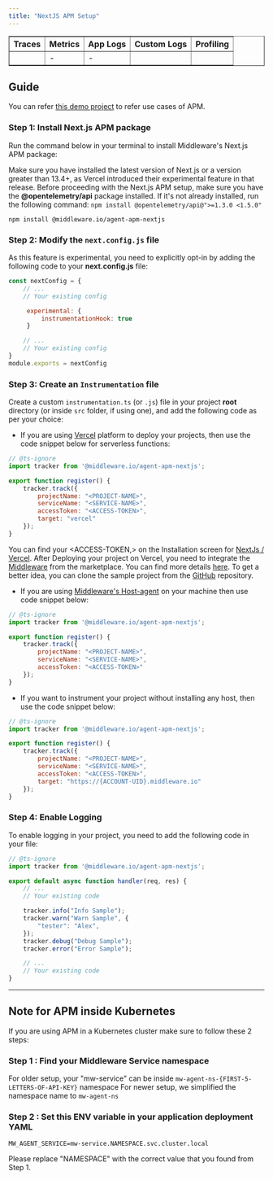 ---
title: "NextJS APM Setup"
---
<a target="_blank" href="https://www.npmjs.com/package/@middleware.io/agent-apm-nextjs">
    <span style={{
        background: "url(https://img.shields.io/npm/v/%40middleware.io%2Fagent-apm-nextjs) no-repeat",
        width: "125px",
        height: "20px",
        display: "inline-block",
    }}/>
</a>

<table border="1" style={{margin: "10px 0", textAlign: "center"}}>
    <thead>
    <tr>
        <th style={{padding:"8px 15px"}}>Traces</th>
        <th style={{padding:"8px 15px"}}>Metrics</th>
        <th style={{padding:"8px 15px"}}>App Logs</th>
        <th style={{padding:"8px 15px"}}>Custom Logs</th>
        <th style={{padding:"8px 15px"}}>Profiling</th>
    </tr>
    </thead>
    <tbody>
    <tr>
        <td><span style={{
            background: "url(/images/misc/svg-check.svg) no-repeat",
            width: "20px",
            height: "20px",
            display: "inline-block",
        }}/></td>
        <td>-</td>
        <td>-</td>
        <td><span style={{
            background: "url(/images/misc/svg-check.svg) no-repeat",
            width: "20px",
            height: "20px",
            display: "inline-block",
        }}/></td>
        <td><span style={{
            background: "url(/images/misc/svg-check.svg) no-repeat",
            width: "20px",
            height: "20px",
            display: "inline-block",
        }}/></td>
    </tr>
    </tbody>
</table>

## Guide

<Note> You can refer [this demo project](https://github.com/middleware-labs/demo-apm/tree/master/nextjs) to refer use cases of APM. </Note>

### Step 1: Install Next.js APM package

Run the command below in your terminal to install Middleware's Next.js APM package:

<Note>Make sure you have installed the latest version of Next.js or a version greater than 13.4+, as Vercel introduced their experimental feature in that release.</Note>
<Note>Before proceeding with the Next.js APM setup, make sure you have the **@opentelemetry/api** package installed. If it's not already installed, run the following command: `npm install @opentelemetry/api@">=1.3.0 <1.5.0"`</Note>
```
npm install @middleware.io/agent-apm-nextjs
```

### Step 2: Modify the `next.config.js` file
As this feature is experimental, you need to explicitly opt-in by adding the following code to your **next.config.js** file:
```javascript Shell
const nextConfig = {
    // ...
    // Your existing config

     experimental: {
         instrumentationHook: true
     }

    // ...
    // Your existing config
}
module.exports = nextConfig
```

### Step 3: Create an `Instrumentation` file
Create a custom `instrumentation.ts` (or `.js`) file in your project <strong>root</strong> directory (or inside `src` folder, if using one), and add the following code as per your choice:

- If you are using [Vercel](https://vercel.com/) platform to deploy your projects, then use the code snippet below for serverless functions:
```javascript Shell
// @ts-ignore
import tracker from '@middleware.io/agent-apm-nextjs';

export function register() {
    tracker.track({
        projectName: "<PROJECT-NAME>",
        serviceName: "<SERVICE-NAME>",
        accessToken: "<ACCESS-TOKEN>",
        target: "vercel"
    });
}
```
<Note>You can find your &lt;ACCESS-TOKEN,&gt; on the Installation screen for <a href="https://app.middleware.io/installation#apm/nextjs" rel="nofollow noopener noreferrer" target="_blank" translate="no" color="blue">NextJs / Vercel</a>.</Note>
<Note> After Deploying your project on Vercel, you need to integrate the [Middleware](https://vercel.com/integrations/middleware) from the marketplace. You can find more details [here](https://docs.middleware.io/docs/apm-configuration/next-js/Vercel-integration). To get a better idea, you can clone the sample project from the [GitHub](https://github.com/middleware-labs/demo-apm/tree/master/nextjs/setup) repository.</Note>

- If you are using [Middleware's Host-agent](https://docs.middleware.io/docs/installation) on your machine then use code snippet below:
```javascript
// @ts-ignore
import tracker from '@middleware.io/agent-apm-nextjs';

export function register() {
    tracker.track({
        projectName: "<PROJECT-NAME>",
        serviceName: "<SERVICE-NAME>",
        accessToken: "<ACCESS-TOKEN>"
    });
}
```
- If you want to instrument your project without installing any host, then use the code snippet below:
```javascript Shell
// @ts-ignore
import tracker from '@middleware.io/agent-apm-nextjs';

export function register() {
    tracker.track({
        projectName: "<PROJECT-NAME>",
        serviceName: "<SERVICE-NAME>",
        accessToken: "<ACCESS-TOKEN>",
        target: "https://{ACCOUNT-UID}.middleware.io"
    });
}
```

### Step 4: Enable Logging
To enable logging in your project, you need to add the following code in your file:
```javascript Shell
// @ts-ignore
import tracker from '@middleware.io/agent-apm-nextjs';

export default async function handler(req, res) {
    // ...
    // Your existing code

    tracker.info("Info Sample");
    tracker.warn("Warn Sample", {
        "tester": "Alex",
    });
    tracker.debug("Debug Sample");
    tracker.error("Error Sample");

    // ...
    // Your existing code
}
```
---------------------
## Note for APM inside Kubernetes
If you are using APM in a Kubernetes cluster make sure to follow these 2 steps:

### Step 1 : Find your Middleware Service namespace
For older setup, your "mw-service" can be inside `mw-agent-ns-{FIRST-5-LETTERS-OF-API-KEY}` namespace
For newer setup, we simplified the namespace name to `mw-agent-ns`

### Step 2 : Set this ENV variable in your application deployment YAML
```
MW_AGENT_SERVICE=mw-service.NAMESPACE.svc.cluster.local
```
<Note> Please replace "NAMESPACE" with the correct value that you found from Step 1. </Note>
